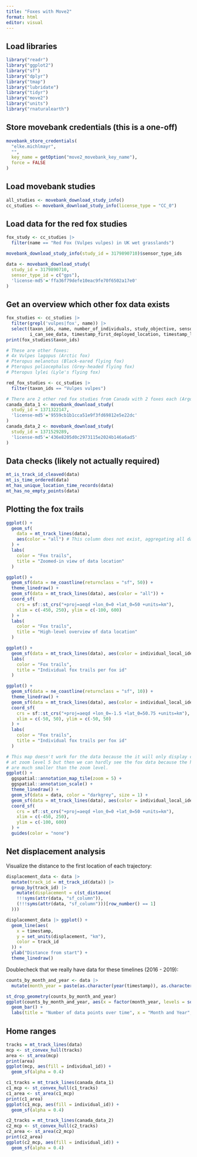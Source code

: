 ```yaml
---
title: "Foxes with Move2"
format: html
editor: visual
---
```


## Load libraries

```r
library("readr")
library("ggplot2")
library("sf")
library("dplyr")
library("tmap")
library("lubridate")
library("tidyr")
library("move2")
library("units")
library("rnaturalearth")
```

## Store movebank credentials (this is a one-off)

```r
movebank_store_credentials(
  "elke.michlmayr",
  "",
  key_name = getOption("move2_movebank_key_name"),
  force = FALSE
)
```

## Load movebank studies

```r
all_studies <- movebank_download_study_info()
cc_studies <- movebank_download_study_info(license_type = "CC_0")
```

## Load data for the red fox studies

```r
fox_study <- cc_studies |>
  filter(name == "Red Fox (Vulpes vulpes) in UK wet grasslands")

movebank_download_study_info(study_id = 3179890710)$sensor_type_ids

data <- movebank_download_study(
  study_id = 3179890710,
  sensor_type_id = c("gps"),
  'license-md5'='ffa36f79defe10eac9fe70f6502a17e0'
)
```

## Get an overview which other fox data exists

```r
fox_studies <- cc_studies |>
  filter(grepl('vulpes|fox', name)) |>
  select(taxon_ids, name, number_of_individuals, study_objective, sensor_type_ids, 
         i_can_see_data, timestamp_first_deployed_location, timestamp_last_deployed_location)
print(fox_studies$taxon_ids)

# These are other foxes:
# 4x Vulpes lagopus (Arctic fox)
# Pteropus melanotus (Black-eared flying fox)
# Pteropus poliocephalus (Grey-headed flying fox)
# Pteropus lylei (Lyle's flying fox)

red_fox_studies <- cc_studies |>
  filter(taxon_ids == "Vulpes vulpes")

# There are 2 other red fox studies from Canada with 2 foxes each (Argos tracking)
canada_data_1 <- movebank_download_study(
  study_id = 1371322147,
  'license-md5'='9559cb1b1cca51e9f3fd69812e5e22dc'
)
canada_data_2 <- movebank_download_study(
  study_id = 1371529289,
  'license-md5'='436e8205d0c2973115e2024b146a6ad5'
)
```

## Data checks (likely not actually required)

```r
mt_is_track_id_cleaved(data)
mt_is_time_ordered(data)
mt_has_unique_location_time_records(data)
mt_has_no_empty_points(data)
```

## Plotting the fox trails

```r
ggplot() +
  geom_sf(
    data = mt_track_lines(data),
    aes(color = "all") # This column does not exist, aggregating all data
  ) +
  labs(
    color = "Fox trails",
    title = "Zoomed-in view of data location"
  )
```

```r
ggplot() +
  geom_sf(data = ne_coastline(returnclass = "sf", 50)) +
  theme_linedraw() +
  geom_sf(data = mt_track_lines(data), aes(color = "all")) +
  coord_sf(
    crs = sf::st_crs("+proj=aeqd +lon_0=0 +lat_0=50 +units=km"),
    xlim = c(-450, 250), ylim = c(-100, 600)
  ) +
  labs(
    color = "Fox trails",
    title = "High-level overview of data location"
  )
```

```r
ggplot() +
  geom_sf(data = mt_track_lines(data), aes(color = individual_local_identifier)) +
  labs(
    color = "Fox trails",
    title = "Individual fox trails per fox id"
  )
```

```r
ggplot() +
  geom_sf(data = ne_coastline(returnclass = "sf", 10)) +
  theme_linedraw() +
  geom_sf(data = mt_track_lines(data), aes(color = individual_local_identifier)) +
  coord_sf(
    crs = sf::st_crs("+proj=aeqd +lon_0=-1.5 +lat_0=50.75 +units=km"),
    xlim = c(-50, 50), ylim = c(-50, 50)
  ) +
  labs(
    color = "Fox trails",
    title = "Individual fox trails per fox id"
  )
```

```r
# This map doesn't work for the data because the it will only display city names
# at zoom level 5 but then we can hardly see the fox data because the home ranges
# are much smaller than the zoom level.
ggplot() +
  ggspatial::annotation_map_tile(zoom = 5) +
  ggspatial::annotation_scale() +
  theme_linedraw() +
  geom_sf(data = data, color = "darkgrey", size = 1) +
  geom_sf(data = mt_track_lines(data), aes(color = individual_local_identifier)) +
  coord_sf(
    crs = sf::st_crs("+proj=aeqd +lon_0=0 +lat_0=50 +units=km"),
    xlim = c(-450, 250),
    ylim = c(-100, 600)
  ) +
  guides(color = "none")
```

## Net displacement analysis

Visualize the distance to the first location of each trajectory:

```r
displacement_data <- data |>
  mutate(track_id = mt_track_id(data)) |>
  group_by(track_id) |>
    mutate(displacement = c(st_distance(
    !!!syms(attr(data, "sf_column")),
    (!!!syms(attr(data, "sf_column")))[row_number() == 1]
  )))

displacement_data |> ggplot() +
  geom_line(aes(
    x = timestamp,
    y = set_units(displacement, "km"),
    color = track_id
  )) +
  ylab("Distance from start") +
  theme_linedraw()
```

Doublecheck that we really have data for these timelines (2016 - 2019):

```r
counts_by_month_and_year <- data |>
  mutate(month_year = paste(as.character(year(timestamp)), as.character(month(timestamp)), sep = "-")) |>

st_drop_geometry(counts_by_month_and_year)
ggplot(counts_by_month_and_year, aes(x = factor(month_year, levels = sort(unique(month_year))))) +
  geom_bar() +
  labs(title = "Number of data points over time", x = "Month and Year", y = "Data point count")
```

## Home ranges
```r
tracks = mt_track_lines(data)
mcp <- st_convex_hull(tracks)
area <- st_area(mcp)
print(area)
ggplot(mcp, aes(fill = individual_id)) +
  geom_sf(alpha = 0.4)

c1_tracks = mt_track_lines(canada_data_1)
c1_mcp <- st_convex_hull(c1_tracks)
c1_area <- st_area(c1_mcp)
print(c1_area)
ggplot(c1_mcp, aes(fill = individual_id)) +
  geom_sf(alpha = 0.4)

c2_tracks = mt_track_lines(canada_data_2)
c2_mcp <- st_convex_hull(c2_tracks)
c2_area <- st_area(c2_mcp)
print(c2_area)
ggplot(c2_mcp, aes(fill = individual_id)) +
  geom_sf(alpha = 0.4)
```

